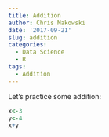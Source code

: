 ```yaml
---
title: Addition
author: Chris Makowski
date: '2017-09-21'
slug: addition
categories:
  - Data Science
  - R
tags:
  - Addition
---
```

Let's practice some addition:
```r
x<-3
y<-4
x+y
```

